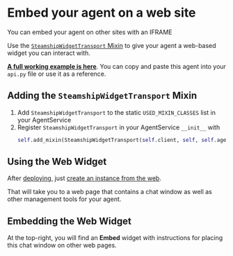 
# Embed your agent on a web site

You can embed your agent on other sites with an IFRAME

Use the [`SteamshipWidgetTransport` Mixin](https://github.com/steamship-core/python-client/blob/main/src/steamship/agents/mixins/transports/steamship_widget.py) to give your agent a web-based widget you can interact with.

**[A full working example is here](https://github.com/steamship-core/multimodal-agent-starter/blob/main/src/example_agents/annoyed_robot.py)**. 
You can copy and paste this agent into your `api.py` file or use it as a reference.

<Definition term="mixin" />

## Adding the `SteamshipWidgetTransport` Mixin

1. Add `SteamshipWidgetTransport` to the static `USED_MIXIN_CLASSES` list in your AgentService
2. Register `SteamshipWidgetTransport` in your AgentService `__init__` with
   ```python
   self.add_mixin(SteamshipWidgetTransport(self.client, self, self.agent))
   ```

## Using the Web Widget

After [deploying](/agent-guidebook/getting-started/deploy-your-agent), just [create an instance from the web](/agent-guidebook/getting-started/share-your-agent).

That will take you to a web page that contains a chat window as well as other management tools for your agent.

## Embedding the Web Widget

At the top-right, you will find an **Embed** widget with instructions for placing this chat window on other web pages.
